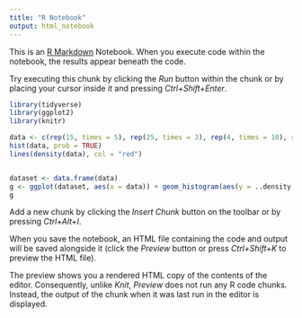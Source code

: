 ```yaml
---
title: "R Notebook"
output: html_notebook
---
```


This is an [R Markdown](http://rmarkdown.rstudio.com) Notebook. When you execute code within the notebook, the results appear beneath the code. 

Try executing this chunk by clicking the *Run* button within the chunk or by placing your cursor inside it and pressing *Ctrl+Shift+Enter*. 

```r
library(tidyverse)
library(ggplot2)
library(knitr)

data <- c(rep(15, times = 5), rep(25, times = 3), rep(4, times = 10), rep (7, times = 3))
hist(data, prob = TRUE)
lines(density(data), col = "red")


dataset <- data.frame(data)
g <- ggplot(dataset, aes(x = data)) + geom_histogram(aes(y = ..density..)) + geom_density()
g


```

Add a new chunk by clicking the *Insert Chunk* button on the toolbar or by pressing *Ctrl+Alt+I*.

When you save the notebook, an HTML file containing the code and output will be saved alongside it (click the *Preview* button or press *Ctrl+Shift+K* to preview the HTML file).

The preview shows you a rendered HTML copy of the contents of the editor. Consequently, unlike *Knit*, *Preview* does not run any R code chunks. Instead, the output of the chunk when it was last run in the editor is displayed.
